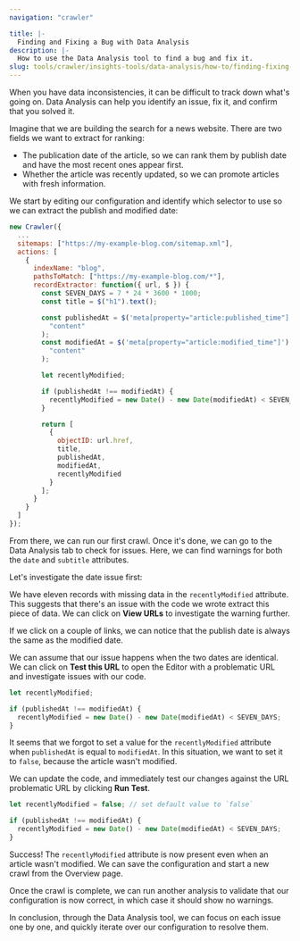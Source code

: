 ```yaml
---
navigation: "crawler"

title: |-
  Finding and Fixing a Bug with Data Analysis
description: |-
  How to use the Data Analysis tool to find a bug and fix it.
slug: tools/crawler/insights-tools/data-analysis/how-to/finding-fixing-bugs
---
```



When you have data inconsistencies, it can be difficult to track down what's going on. Data Analysis can help you identify an issue, fix it, and confirm that you solved it.

Imagine that we are building the search for a news website.
There are two fields we want to extract for ranking: 
- The publication date of the article, so we can rank them by publish date and have the most recent ones appear first.
- Whether the article was recently updated, so we can promote articles with fresh information. 

We start by editing our configuration and identify which selector to use so we can extract the publish and modified date:

```js
new Crawler({
  ...
  sitemaps: ["https://my-example-blog.com/sitemap.xml"],
  actions: [
    {
      indexName: "blog",
      pathsToMatch: ["https://my-example-blog.com/*"],
      recordExtractor: function({ url, $ }) {
        const SEVEN_DAYS = 7 * 24 * 3600 * 1000;
        const title = $("h1").text();

        const publishedAt = $('meta[property="article:published_time"]').attr(
          "content"
        );
        const modifiedAt = $('meta[property="article:modified_time"]').attr(
          "content"
        );

        let recentlyModified;

        if (publishedAt !== modifiedAt) {
          recentlyModified = new Date() - new Date(modifiedAt) < SEVEN_DAYS;
        }

        return [
          {
            objectID: url.href,
            title,
            publishedAt,
            modifiedAt,
            recentlyModified
          }
        ];
      }
    }
  ]
});
```

From there, we can run our first crawl. Once it's done, we can go to the Data Analysis tab to check for issues. Here, we can find warnings for both the `date` and `subtitle` attributes.

Let's investigate the date issue first:


<Media type="image" id="tools/crawler/data-analysis-how-to-recently-modified.png" alt="" />



We have eleven records with missing data in the `recentlyModified` attribute. This suggests that there's an issue with the code we wrote extract this piece of data. We can click on **View URLs** to investigate the warning further.


<Media type="image" id="tools/crawler/data-analysis-how-to-modal.png" alt="" />



If we click on a couple of links, we can notice that the publish date is always the same as the modified date.


<Media type="image" id="tools/crawler/data-analysis-how-to-meta-comparison.png" alt="" />



We can assume that our issue happens when the two dates are identical. We can click on **Test this URL** to open the Editor with a problematic URL and investigate issues with our code.

```js
let recentlyModified;

if (publishedAt !== modifiedAt) {
  recentlyModified = new Date() - new Date(modifiedAt) < SEVEN_DAYS;
}
```

It seems that we forgot to set a value for the `recentlyModified` attribute when `publishedAt` is equal to `modifiedAt`. In this situation, we want to set it to `false`, because the article wasn't modified.

We can update the code, and immediately test our changes against the URL problematic URL by clicking **Run Test**.

```js
let recentlyModified = false; // set default value to `false`

if (publishedAt !== modifiedAt) {
  recentlyModified = new Date() - new Date(modifiedAt) < SEVEN_DAYS;
}
```


<Media type="image" id="tools/crawler/data-analysis-how-to-url-tester.png" alt="" />



Success! The `recentlyModified` attribute is now present even when an article wasn't modified. We can save the configuration and start a new crawl from the Overview page.

Once the crawl is complete, we can run another analysis to validate that our configuration is now correct, in which case it should show no warnings.

In conclusion, through the Data Analysis tool, we can focus on each issue one by one, and quickly iterate over our configuration to resolve them.
